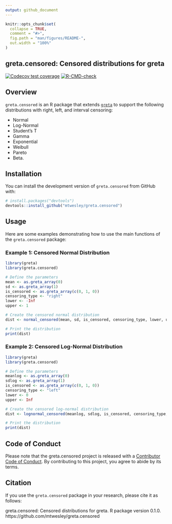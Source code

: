 ```yaml
---
output: github_document
---
```


<!-- README.md is generated from README.Rmd. Please edit that file -->

```r
knitr::opts_chunk$set(
  collapse = TRUE,
  comment = "#>",
  fig.path = "man/figures/README-",
  out.width = "100%"
)
```
## greta.censored: Censored distributions for greta

<!-- badges: start -->
<!-- once you've signed into travis and set it to wath your new repository, you can edit the following badges to point to your repo -->
[![Codecov test coverage](https://codecov.io/gh/mtwesley/greta.censored/branch/main/graph/badge.svg)](https://codecov.io/gh/mtwesley/greta.censored?branch=main)
[![R-CMD-check](https://github.com/mtwesley/greta.censored/workflows/R-CMD-check/badge.svg)](https://github.com/mtwesley/greta.censored/actions)
<!-- badges: end -->


## Overview

`greta.censored` is an R package that extends [`greta`](https://github.com/greta-dev/greta) to support the following distributions with right, left, and interval censoring: 

- Normal
- Log-Normal
- Student's T
- Gamma
- Exponential
- Weibull
- Pareto
- Beta.



## Installation

You can install the development version of `greta.censored` from GitHub with:

```r
# install.packages("devtools")
devtools::install_github("mtwesley/greta.censored")
```

## Usage

Here are some examples demonstrating how to use the main functions of the `greta.censored` package:

### Example 1: Censored Normal Distribution

```r
library(greta)
library(greta.censored)

# Define the parameters
mean <- as.greta_array(0)
sd <- as.greta_array(1)
is_censored <- as.greta_array(c(0, 1, 0))
censoring_type <- "right"
lower <- -Inf
upper <- 1

# Create the censored normal distribution
dist <- normal_censored(mean, sd, is_censored, censoring_type, lower, upper)

# Print the distribution
print(dist)
```

### Example 2: Censored Log-Normal Distribution

```r
library(greta)
library(greta.censored)

# Define the parameters
meanlog <- as.greta_array(0)
sdlog <- as.greta_array(1)
is_censored <- as.greta_array(c(0, 1, 0))
censoring_type <- "left"
lower <- 0
upper <- Inf

# Create the censored log-normal distribution
dist <- lognormal_censored(meanlog, sdlog, is_censored, censoring_type, lower, upper)

# Print the distribution
print(dist)
```


## Code of Conduct

Please note that the greta.censored project is released with a [Contributor Code of Conduct](https://greta-dev.github.io/greta.censored/CODE_OF_CONDUCT.html). By contributing to this project, you agree to abide by its terms.


## Citation

If you use the `greta.censored` package in your research, please cite it as follows:

greta.censored: Censored distributions for greta. R package version 0.1.0. https://github.com/mtwesley/greta.censored
